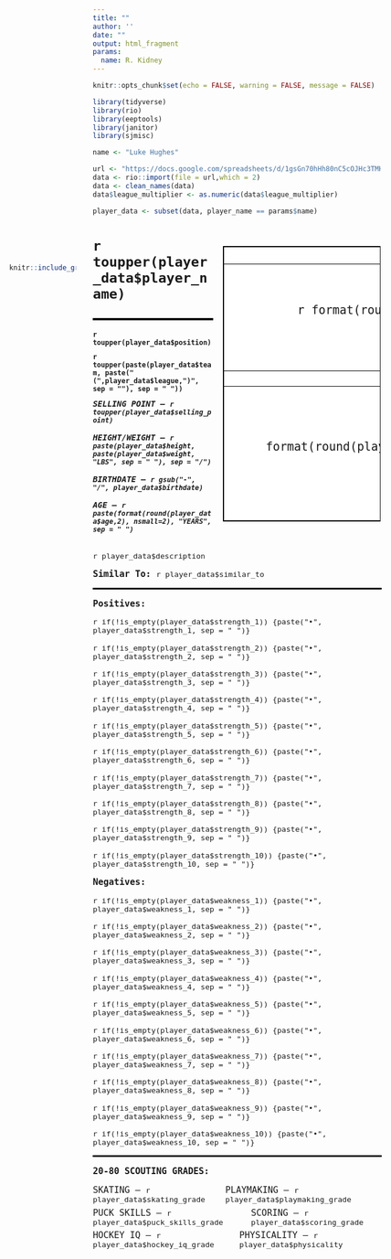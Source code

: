 ```yaml
---
title: ""
author: ''
date: ""
output: html_fragment
params:
  name: R. Kidney
---
```


```r
knitr::opts_chunk$set(echo = FALSE, warning = FALSE, message = FALSE)
```

```r
library(tidyverse)
library(rio)
library(eeptools)
library(janitor)
library(sjmisc)

name <- "Luke Hughes"

url <- "https://docs.google.com/spreadsheets/d/1gsGn70hHh80nC5cOJHc3TMHNEqWg4UawKXtPcuSK2Hw/edit#gid=478681110"
data <- rio::import(file = url,which = 2)
data <- clean_names(data)
data$league_multiplier <- as.numeric(data$league_multiplier)

player_data <- subset(data, player_name == params$name)

```

<style type="text/css">

@import url('https://fonts.googleapis.com/css2?family=Spectral&display=swap');

.playerheader {
font-size: 150%;
}
.body {
font-size: 110%;
margin-left: 23.25%;
}
table { 
width: 100%;
margin-top: -9%;
background-color: white !important;
}
table, th, td {
border: 1px solid black;
border-collapse: collapse;
}
.header {
font-size: 110%;
padding: 2%;
text-align: center;
}
.num {
text-align: center;
font-size: 150%;
padding: 2%;
}
.footer {
text-align: center;
border-top-style: hidden;
}
.biotext{
width: 32.5%;
margin-left: 22.5%;
padding: 0%;
}
.image {
float: left;
width: 18%;
height: 10%;
margin-top: 4.75%;
margin-left: 0%;
}
.tableclass{
float: right;
width: 42.5%;
margin-top: 6%;
}
.break {
border-top-style: solid;
border-top-color: black;
margin-left: 0px;
width: 100%;
padding: 0%;
}
.bio{
margin-left: 0%;
padding: 0%;
}
.bodytext {
margin-left: 22.5%;
}
.row { display: flex; padding-bottom: 1%; margin-left: 22.5%; margin-right: 0.05%; font-size: 110% }
.column { flex: 0 0 50%; align-self: center; }
.tab{
font-size: 110%;
}
.prftext{
font-family: Spectral, sans serif;
margin-left: 22.5%;
}
thead, tfoot, tr:nth-child(even) { 
background: white;
}
.playercard {
font-family: Lucida Console, monospace;
width: 129%;
margin-left: -29%;
}

</style>

<div class = "playercard">
<!-- Building Table -->
<div class = "tableclass">
  <table>
    <tr class="header">
      <th>**GOALS**</th>
      <th>**ASSISTS**</th>
      <th>**POINTS**</th>
    </tr>
    <tr>
      <td class="num">`r format(round(player_data$goals/player_data$games_played,2), nsmall=2)`</td>
      <td class="num">`r format(round(player_data$assists/player_data$games_played,2), nsmall=2)`</td>
      <td class="num">`r format(round(player_data$points/player_data$games_played,2), nsmall=2)`</td>
    </tr>
    <tr>
      <td class="footer">PER GAME</td>
      <td class="footer">PER GAME</td>
      <td class="footer">PER GAME</td>
    </tr>
    <tr class="header">
      <td>**ADJ GOALS**</td>
      <td>**ADJ ASSISTS**</td>
      <td>**ADJ POINTS**</td>
    </tr>
    <tr>
      <td class="num">`r format(round(player_data$goals/player_data$games_played*player_data$league_multiplier*82,2), nsmall=2)`</td>
      <td class="num">`r format(round(player_data$assists/player_data$games_played*player_data$league_multiplier*82,2), nsmall=2)`</td>
      <td class="num">`r format(round(player_data$points/player_data$games_played*player_data$league_multiplier*82,2), nsmall=2)`</td>
    </tr>
    <tr>
      <td class="footer">PER 82</td>
      <td class="footer">PER 82</td>
      <td class="footer">PER 82</td>
    </tr>
  </table>
</div>

<!-- Inserting Image -->
<div class="image">
```r
knitr::include_graphics(player_data$logo_url)
```
</div>

<div class="biotext">
  <h1 class="bio">`r toupper(player_data$player_name)`<h1>
  <hr class="break" style="margin-top: -5%;"></hr>
  <h4 class = "bio" style="margin-top: -5%">`r toupper(player_data$position)`<h4>
  <h4 class ="bio" style="margin-top: -4%">`r toupper(paste(player_data$team, paste("(",player_data$league,")", sep = ""), sep = " "))`<h4>
  <h5 class="bio" style="margin-top: -4%">SELLING POINT -- `r toupper(player_data$selling_point)`<h5>
  <h5 class="bio" style="margin-top: -4%">HEIGHT/WEIGHT -- `r paste(player_data$height, paste(player_data$weight, "LBS", sep = " "), sep = "/")`<h5>
  <h5 class="bio" style="margin-top: -4%">BIRTHDATE -- `r gsub("-", "/", player_data$birthdate)`<h5>
  <h5 class="bio" style="margin-top: -4%">AGE -- `r paste(format(round(player_data$age,2), nsmall=2), "YEARS", sep = " ")`<h5>
  </div>

<div class="bodytext">
  <br>
  <p class="tab" style="margin-top: -1.5%;"> `r player_data$description`<p>
  <p class="tab"> **Similar To:** `r player_data$similar_to`<p>
  <hr class="break" style="border:1px solid black"> </hr>
  <p class ="tab"> **Positives:** <p>
  <p class = "tab"> `r if(!is_empty(player_data$strength_1)) {paste("•", player_data$strength_1, sep = " ")}`<p>
  <p class = "tab"> `r if(!is_empty(player_data$strength_2)) {paste("•", player_data$strength_2, sep = " ")}`<p>
  <p class = "tab"> `r if(!is_empty(player_data$strength_3)) {paste("•", player_data$strength_3, sep = " ")}`<p>
  <p class = "tab"> `r if(!is_empty(player_data$strength_4)) {paste("•", player_data$strength_4, sep = " ")}`<p>
  <p class = "tab"> `r if(!is_empty(player_data$strength_5)) {paste("•", player_data$strength_5, sep = " ")}`<p>
  <p class = "tab"> `r if(!is_empty(player_data$strength_6)) {paste("•", player_data$strength_6, sep = " ")}`<p>
  <p class = "tab"> `r if(!is_empty(player_data$strength_7)) {paste("•", player_data$strength_7, sep = " ")}`<p>
  <p class = "tab"> `r if(!is_empty(player_data$strength_8)) {paste("•", player_data$strength_8, sep = " ")}`<p>
  <p class = "tab"> `r if(!is_empty(player_data$strength_9)) {paste("•", player_data$strength_9, sep = " ")}`<p>
  <p class = "tab"> `r if(!is_empty(player_data$strength_10)) {paste("•", player_data$strength_10, sep = " ")}`<p>

  <p class="tab"> **Negatives:** <p>
  <p class = "tab"> `r if(!is_empty(player_data$weakness_1)) {paste("•", player_data$weakness_1, sep = " ")}`<p>
  <p class = "tab"> `r if(!is_empty(player_data$weakness_2)) {paste("•", player_data$weakness_2, sep = " ")}`<p>
  <p class = "tab"> `r if(!is_empty(player_data$weakness_3)) {paste("•", player_data$weakness_3, sep = " ")}`<p>
  <p class = "tab"> `r if(!is_empty(player_data$weakness_4)) {paste("•", player_data$weakness_4, sep = " ")}`<p>
  <p class = "tab"> `r if(!is_empty(player_data$weakness_5)) {paste("•", player_data$weakness_5, sep = " ")}`<p>
  <p class = "tab"> `r if(!is_empty(player_data$weakness_6)) {paste("•", player_data$weakness_6, sep = " ")}`<p>
  <p class = "tab"> `r if(!is_empty(player_data$weakness_7)) {paste("•", player_data$weakness_7, sep = " ")}`<p>
  <p class = "tab"> `r if(!is_empty(player_data$weakness_8)) {paste("•", player_data$weakness_8, sep = " ")}`<p>
  <p class = "tab"> `r if(!is_empty(player_data$weakness_9)) {paste("•", player_data$weakness_9, sep = " ")}`<p>
  <p class = "tab"> `r if(!is_empty(player_data$weakness_10)) {paste("•", player_data$weakness_10, sep = " ")}`<p>

<hr class="break" style="border:1px solid black"> </hr>
  <p class="tab"> **20-80 SCOUTING GRADES:** <p>
</div>

<div class="row">
  <div class="column"> SKATING -- `r player_data$skating_grade`</div>
  <div class="column"> PLAYMAKING -- `r player_data$playmaking_grade`</div>
</div>
<div class="row">
  <div class="column"> PUCK SKILLS -- `r player_data$puck_skills_grade`</div>
  <div class="column"> SCORING -- `r player_data$scoring_grade`</div>
</div>
<div class="row">
  <div class="column"> HOCKEY IQ -- `r player_data$hockey_iq_grade`</div>
  <div class="column"> PHYSICALITY -- `r player_data$physicality`</div>
</div>
</div>